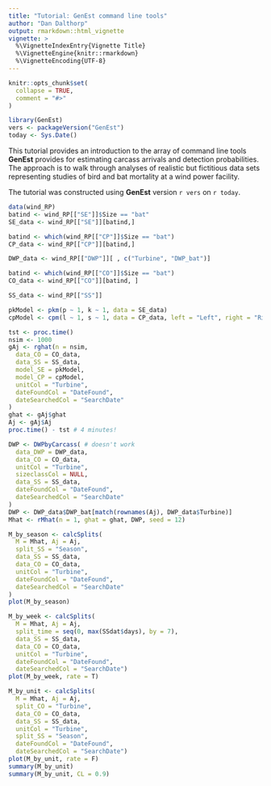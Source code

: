 ```yaml
---
title: "Tutorial: GenEst command line tools"
author: "Dan Dalthorp"
output: rmarkdown::html_vignette
vignette: >
  %\VignetteIndexEntry{Vignette Title}
  %\VignetteEngine{knitr::rmarkdown}
  %\VignetteEncoding{UTF-8}
---
```


```r
knitr::opts_chunk$set(
  collapse = TRUE,
  comment = "#>"
)
```

```r
library(GenEst)
vers <- packageVersion("GenEst")
today <- Sys.Date()
```

This tutorial provides an introduction to the array of command line tools
**GenEst** provides for estimating carcass arrivals and detection probabilities.
The approach is to walk through analyses of realistic but fictitious data sets
representing studies of bird and bat mortality at a wind power facility.

The tutorial was constructed using **GenEst** version `r vers` on `r today`.

```r

data(wind_RP)
batind <- wind_RP[["SE"]]$Size == "bat"
SE_data <- wind_RP[["SE"]][batind,]

batind <- which(wind_RP[["CP"]]$Size == "bat")
CP_data <- wind_RP[["CP"]][batind,]

DWP_data <- wind_RP[["DWP"]][ , c("Turbine", "DWP_bat")]

batind <- which(wind_RP[["CO"]]$Size == "bat")
CO_data <- wind_RP[["CO"]][batind, ]

SS_data <- wind_RP[["SS"]]

pkModel <- pkm(p ~ 1, k ~ 1, data = SE_data)
cpModel <- cpm(l ~ 1, s ~ 1, data = CP_data, left = "Left", right = "Right")

tst <- proc.time()
nsim <- 1000
gAj <- rghat(n = nsim,
  data_CO = CO_data,
  data_SS = SS_data,
  model_SE = pkModel,
  model_CP = cpModel,
  unitCol = "Turbine",
  dateFoundCol = "DateFound",
  dateSearchedCol = "SearchDate"
)
ghat <- gAj$ghat
Aj <- gAj$Aj
proc.time() - tst # 4 minutes!

DWP <- DWPbyCarcass( # doesn't work
  data_DWP = DWP_data,
  data_CO = CO_data,
  unitCol = "Turbine",
  sizeclassCol = NULL,
  data_SS = SS_data,
  dateFoundCol = "DateFound",
  dateSearchedCol = "SearchDate"
)
DWP <- DWP_data$DWP_bat[match(rownames(Aj), DWP_data$Turbine)]
Mhat <- rMhat(n = 1, ghat = ghat, DWP, seed = 12)

M_by_season <- calcSplits(
  M = Mhat, Aj = Aj,
  split_SS = "Season",
  data_SS = SS_data,
  data_CO = CO_data,
  unitCol = "Turbine", 
  dateFoundCol = "DateFound", 
  dateSearchedCol = "SearchDate"
)
plot(M_by_season)

M_by_week <- calcSplits(
  M = Mhat, Aj = Aj,
  split_time = seq(0, max(SSdat$days), by = 7), 
  data_SS = SS_data,
  data_CO = CO_data,
  unitCol = "Turbine", 
  dateFoundCol = "DateFound", 
  dateSearchedCol = "SearchDate")
plot(M_by_week, rate = T)

M_by_unit <- calcSplits(
  M = Mhat, Aj = Aj, 
  split_CO = "Turbine", 
  data_CO = CO_data, 
  data_SS = SS_data,
  unitCol = "Turbine", 
  split_SS = "Season",
  dateFoundCol = "DateFound", 
  dateSearchedCol = "SearchDate")
plot(M_by_unit, rate = F)
summary(M_by_unit)
summary(M_by_unit, CL = 0.9)
```
